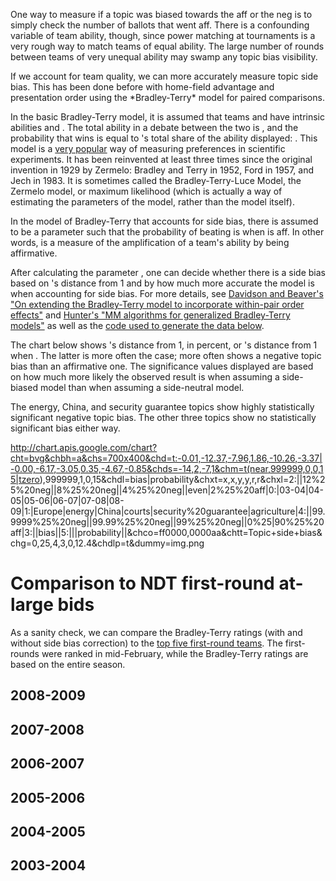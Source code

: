 One way to measure if a topic was biased towards the aff or the neg is to simply check the number of ballots that went aff. There is a confounding variable of team ability, though, since power matching at tournaments is a very rough way to match teams of equal ability. The large number of rounds between teams of very unequal ability may swamp any topic bias visibility.

If we account for team quality, we can more accurately measure topic side bias. This has been done before with home-field advantage and presentation order using the *Bradley-Terry* model for paired comparisons.

In the basic Bradley-Terry model, it is assumed that teams {{{i}}} and {{{j}}} have intrinsic abilities {{{pi}}} and {{{pj}}}. The total ability in a debate between the two is {{{pi+pj}}}, and the probability that {{{i}}} wins is equal to {{{i}}}'s total share of the ability displayed: {{{pi/(pi+pj)}}}. This model is a [http://scholar.google.com/scholar?q=%22bradley-terry%22 very popular] way of measuring preferences in scientific experiments. It has been reinvented at least three times since the original invention in 1929 by Zermelo: Bradley and Terry in 1952, Ford in 1957, and Jech in 1983. It is sometimes called the Bradley-Terry-Luce Model, the Zermelo model, or maximum likelihood (which is actually a way of estimating the parameters of the model, rather than the model itself).

In the model of Bradley-Terry that accounts for side bias, there is assumed to be a parameter {{{t}}} such that the probability of {{{i}}} beating {{{j}}} is {{{(t * pi)/(t*pi + pj)}}} when {{{i}}} is aff. In other words, {{{t}}} is a measure of the amplification of a team's ability by being affirmative. 

After calculating the parameter {{{t}}}, one can decide whether there is a side bias based on {{{t}}}'s distance from 1 and by how much more accurate the model is when accounting for side bias. For more details, see [http://scholar.google.com/scholar?cluster=6050716066748286974 Davidson and Beaver's "On extending the Bradley-Terry model to incorporate within-pair order effects"] and [http://scholar.google.com/scholar?cluster=1036704245272414243 Hunter's "MM algorithms for generalized Bradley-Terry models"] as well as the [http://code.google.com/p/anumbersgame/source/browse/trunk/tests/fair-bets code used to generate the data below].

The chart below shows {{{t}}}'s distance from 1, in percent, or {{{(1/t)}}}'s distance from 1 when {{{t < 1}}}. The latter is more often the case; {{{t}}} more often shows a negative topic bias than an affirmative one. The significance values displayed are based on how much more likely the observed result is when assuming a side-biased model than when assuming a side-neutral model.

The energy, China, and security guarantee topics show highly statistically significant negative topic bias. The other three topics show no statistically significant bias either way.

http://chart.apis.google.com/chart?cht=bvg&chbh=a&chs=700x400&chd=t:-0.01,-12.37,-7.96,1.86,-10.26,-3.37|-0.00,-6.17,-3.05,0.35,-4.67,-0.85&chds=-14,2,-7,1&chm=t(near,999999,0,0,15|tzero),999999,1,0,15&chdl=bias|probability&chxt=x,x,y,y,r,r&chxl=2:||12%25%20neg||8%25%20neg||4%25%20neg||even|2%25%20aff|0:|03-04|04-05|05-06|06-07|07-08|08-09|1:|Europe|energy|China|courts|security%20guarantee|agriculture|4:||99.9999%25%20neg||99.99%25%20neg||99%25%20neg||0%25|90%25%20aff|3:||bias||5:|||probability||&chco=ff0000,0000aa&chtt=Topic+side+bias&chg=0,25,4,3,0,12.4&chdlp=t&dummy=img.png

=Comparison to NDT first-round at-large bids=

As a sanity check, we can compare the Bradley-Terry ratings (with and without side bias correction) to the [http://groups.wfu.edu/NDT/HistoricalLists/copeland.html top five first-round teams]. The first-rounds were ranked in mid-February, while the Bradley-Terry ratings are based on the entire season.

==2008-2009==

<wiki:gadget url="http://www.google.com/ig/modules/simple-table.xml" height="290" width="850" border="0" up__table_query_url="http://spreadsheets.google.com/tq?key=0Ar__ITZ_kU5fdHl5MlFZcFpSN0Z4bGp6SlNjTFpCUFE&range=A1:F7&gid=5&headers=-1" up__table_query_refresh_interval="300" up_disableHtml="0"/> 

==2007-2008==

<wiki:gadget url="http://www.google.com/ig/modules/simple-table.xml" height="340" width="800" border="0" up__table_query_url="http://spreadsheets.google.com/tq?range=A1:F7&headers=-1&key=0Ar__ITZ_kU5fdHl5MlFZcFpSN0Z4bGp6SlNjTFpCUFE&gid=4" up__table_query_refresh_interval="300" up_disableHtml="0"/> 

==2006-2007==

<wiki:gadget url="http://www.google.com/ig/modules/simple-table.xml" height="270" width="800" border="0" up__table_query_url="http://spreadsheets.google.com/tq?key=0Ar__ITZ_kU5fdHl5MlFZcFpSN0Z4bGp6SlNjTFpCUFE&range=A1:F6&gid=3&headers=-1" up__table_query_refresh_interval="300" up_disableHtml="0"/> 

==2005-2006==

<wiki:gadget url="http://www.google.com/ig/modules/simple-table.xml" height="290" width="800" border="0" up__table_query_url="http://spreadsheets.google.com/tq?key=0Ar__ITZ_kU5fdHl5MlFZcFpSN0Z4bGp6SlNjTFpCUFE&range=A1:F8&gid=2&headers=-1" up__table_query_refresh_interval="300" up_disableHtml="0"/> 

==2004-2005==

<wiki:gadget url="http://www.google.com/ig/modules/simple-table.xml" height="360" width="800" border="0" up__table_query_url="http://spreadsheets.google.com/tq?range=A1:F9&headers=1&key=0Ar__ITZ_kU5fdHl5MlFZcFpSN0Z4bGp6SlNjTFpCUFE&gid=0" up__table_query_refresh_interval="300" up_disableHtml="0"/> 

==2003-2004==

<wiki:gadget url="http://www.google.com/ig/modules/simple-table.xml" height="290" width="800" border="0" up__table_query_url="http://spreadsheets.google.com/tq?key=0Ar__ITZ_kU5fdHl5MlFZcFpSN0Z4bGp6SlNjTFpCUFE&range=A1:F6&gid=1&headers=-1" up__table_query_refresh_interval="300" up_disableHtml="0"/> 